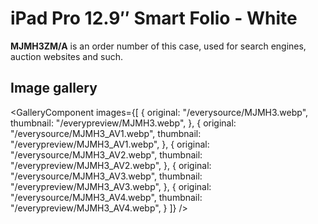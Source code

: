 
# iPad Pro 12.9″ Smart Folio - White

<Callout type='info' emoji='👉🏻'>**MJMH3ZM/A** is an order number of this case, used for search engines, auction websites and such.</Callout>

## Image gallery

<GalleryComponent
    images={[
      {
        original: "/everysource/MJMH3.webp",
        thumbnail: "/everypreview/MJMH3.webp",
      },
      {
        original: "/everysource/MJMH3_AV1.webp",
        thumbnail: "/everypreview/MJMH3_AV1.webp",
      },
      {
        original: "/everysource/MJMH3_AV2.webp",
        thumbnail: "/everypreview/MJMH3_AV2.webp",
      },
      {
        original: "/everysource/MJMH3_AV3.webp",
        thumbnail: "/everypreview/MJMH3_AV3.webp",
      },
      {
        original: "/everysource/MJMH3_AV4.webp",
        thumbnail: "/everypreview/MJMH3_AV4.webp",
      }
    ]}
  />
